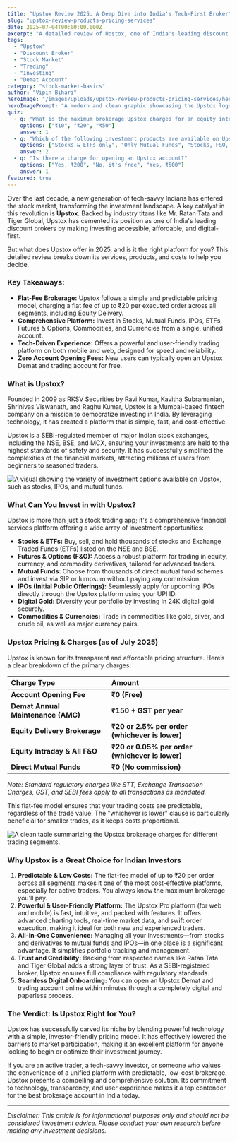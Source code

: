 ```yaml
---
title: "Upstox Review 2025: A Deep Dive into India's Tech-First Broker"
slug: "upstox-review-products-pricing-services"
date: 2025-07-04T00:00:00.000Z
excerpt: "A detailed review of Upstox, one of India's leading discount brokers. We explore its powerful trading platforms, diverse investment products, transparent pricing, and why it's a top choice for modern investors."
tags:
  - "Upstox"
  - "Discount Broker"
  - "Stock Market"
  - "Trading"
  - "Investing"
  - "Demat Account"
category: "stock-market-basics"
author: "Vipin Bihari"
heroImage: "/images/uploads/upstox-review-products-pricing-services/hero-image.jpg"
heroImagePrompt: "A modern and clean graphic showcasing the Upstox logo on a smartphone, with stock market charts and icons for various investment products in the background, representing a comprehensive digital investing experience."
quiz:
  - q: "What is the maximum brokerage Upstox charges for an equity intraday trade?"
    options: ["₹10", "₹20", "₹50"]
    answer: 1
  - q: "Which of the following investment products are available on Upstox?"
    options: ["Stocks & ETFs only", "Only Mutual Funds", "Stocks, F&O, Mutual Funds, IPOs, and more"]
    answer: 2
  - q: "Is there a charge for opening an Upstox account?"
    options: ["Yes, ₹200", "No, it's free", "Yes, ₹500"]
    answer: 1
featured: true
---
```


Over the last decade, a new generation of tech-savvy Indians has entered the stock market, transforming the investment landscape. A key catalyst in this revolution is **Upstox**. Backed by industry titans like Mr. Ratan Tata and Tiger Global, Upstox has cemented its position as one of India's leading discount brokers by making investing accessible, affordable, and digital-first.

But what does Upstox offer in 2025, and is it the right platform for you? This detailed review breaks down its services, products, and costs to help you decide.

### Key Takeaways:

*   **Flat-Fee Brokerage:** Upstox follows a simple and predictable pricing model, charging a flat fee of up to ₹20 per executed order across all segments, including Equity Delivery.
*   **Comprehensive Platform:** Invest in Stocks, Mutual Funds, IPOs, ETFs, Futures & Options, Commodities, and Currencies from a single, unified account.
*   **Tech-Driven Experience:** Offers a powerful and user-friendly trading platform on both mobile and web, designed for speed and reliability.
*   **Zero Account Opening Fees:** New users can typically open an Upstox Demat and trading account for free.

### What is Upstox?

Founded in 2009 as RKSV Securities by Ravi Kumar, Kavitha Subramanian, Shrinivas Viswanath, and Raghu Kumar, Upstox is a Mumbai-based fintech company on a mission to democratize investing in India. By leveraging technology, it has created a platform that is simple, fast, and cost-effective.

Upstox is a SEBI-regulated member of major Indian stock exchanges, including the NSE, BSE, and MCX, ensuring your investments are held to the highest standards of safety and security. It has successfully simplified the complexities of the financial markets, attracting millions of users from beginners to seasoned traders.

![A visual showing the variety of investment options available on Upstox, such as stocks, IPOs, and mutual funds.](/images/uploads/upstox-review-products-pricing-services/investment-options.png)

### What Can You Invest in with Upstox?

Upstox is more than just a stock trading app; it's a comprehensive financial services platform offering a wide array of investment opportunities:

*   **Stocks & ETFs:** Buy, sell, and hold thousands of stocks and Exchange Traded Funds (ETFs) listed on the NSE and BSE.
*   **Futures & Options (F&O):** Access a robust platform for trading in equity, currency, and commodity derivatives, tailored for advanced traders.
*   **Mutual Funds:** Choose from thousands of direct mutual fund schemes and invest via SIP or lumpsum without paying any commission.
*   **IPOs (Initial Public Offerings):** Seamlessly apply for upcoming IPOs directly through the Upstox platform using your UPI ID.
*   **Digital Gold:** Diversify your portfolio by investing in 24K digital gold securely.
*   **Commodities & Currencies:** Trade in commodities like gold, silver, and crude oil, as well as major currency pairs.

### Upstox Pricing & Charges (as of July 2025)

Upstox is known for its transparent and affordable pricing structure. Here’s a clear breakdown of the primary charges:

| Charge Type | Amount |
| :--- | :--- |
| **Account Opening Fee** | **₹0 (Free)** |
| **Demat Annual Maintenance (AMC)** | **₹150 + GST per year** |
| **Equity Delivery Brokerage** | **₹20 or 2.5% per order (whichever is lower)** |
| **Equity Intraday & All F&O** | **₹20 or 0.05% per order (whichever is lower)** |
| **Direct Mutual Funds** | **₹0 (No commission)** |

*Note: Standard regulatory charges like STT, Exchange Transaction Charges, GST, and SEBI fees apply to all transactions as mandated.*

This flat-fee model ensures that your trading costs are predictable, regardless of the trade value. The "whichever is lower" clause is particularly beneficial for smaller trades, as it keeps costs proportional.

![A clean table summarizing the Upstox brokerage charges for different trading segments.](/images/uploads/upstox-review-products-pricing-services/pricing-table.png)

### Why Upstox is a Great Choice for Indian Investors

1.  **Predictable & Low Costs:** The flat-fee model of up to ₹20 per order across all segments makes it one of the most cost-effective platforms, especially for active traders. You always know the maximum brokerage you'll pay.
2.  **Powerful & User-Friendly Platform:** The Upstox Pro platform (for web and mobile) is fast, intuitive, and packed with features. It offers advanced charting tools, real-time market data, and swift order execution, making it ideal for both new and experienced traders.
3.  **All-in-One Convenience:** Managing all your investments—from stocks and derivatives to mutual funds and IPOs—in one place is a significant advantage. It simplifies portfolio tracking and management.
4.  **Trust and Credibility:** Backing from respected names like Ratan Tata and Tiger Global adds a strong layer of trust. As a SEBI-registered broker, Upstox ensures full compliance with regulatory standards.
5.  **Seamless Digital Onboarding:** You can open an Upstox Demat and trading account online within minutes through a completely digital and paperless process.

### The Verdict: Is Upstox Right for You?

Upstox has successfully carved its niche by blending powerful technology with a simple, investor-friendly pricing model. It has effectively lowered the barriers to market participation, making it an excellent platform for anyone looking to begin or optimize their investment journey.

If you are an active trader, a tech-savvy investor, or someone who values the convenience of a unified platform with predictable, low-cost brokerage, Upstox presents a compelling and comprehensive solution. Its commitment to technology, transparency, and user experience makes it a top contender for the best brokerage account in India today.

---
*Disclaimer: This article is for informational purposes only and should not be considered investment advice. Please conduct your own research before making any investment decisions.*